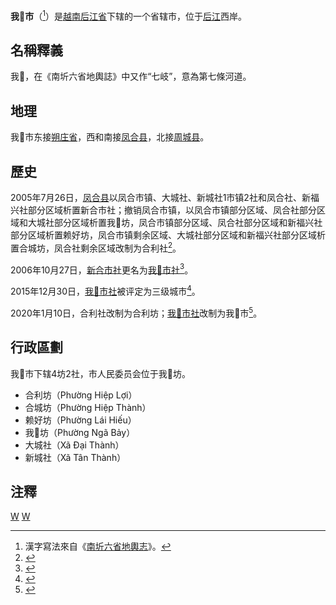 {{全局僻字|𠤩|左“罷”右“匕”}}
{{Infobox Settlement
|name                   = 我𠤩市
|settlement_type        = 省辖市
|official_name          = 
|other_name             = 
|native_name            = {{lang|vi|Thành phố Ngã Bảy}}
|nickname               = 
|motto                  = 
|image_skyline          = Ngã Bảy Hậu Giang.jpg
|imagesize              = 
|image_caption          = 
|image_flag             = 
|flag_size              = 
|image_seal             = 
|seal_size              = 
|image_shield           = 
|shield_size            = 
|image_blank_emblem     = 
|blank_emblem_size      = 
|image_map              = {{Infobox mapframe|frame-width=250|zoom=10}}
|mapsize                = 
|map_caption            = 
|image_map1             = 
|mapsize1               = 
|map_caption1           = 
|pushpin_map            = Vietnam
|pushpin_label_position = bottom
|pushpin_map_caption    = 
|pushpin_map1           = 
|pushpin_label_position1= 
|pushpin_map_caption1   = 
|subdivision_type       = 国家
|subdivision_name       = {{flag|Vietnam}}
|subdivision_type1      = [[越南行政区划|省]]
|subdivision_name1      = [[后江省|后江省]]
|subdivision_type2      = 行政区划
|subdivision_name2      = 4坊2社
|subdivision_type3      = 
|subdivision_name3      = 
|seat_type              = 
|seat                   = 
|government_type        = 
|leader_title           = 
|leader_name            = 
|leader_title1          = 
|leader_name1           = 
|established_title      = 
|established_date       = 
|area_magnitude         = 
|unit_pref              = 
|area_footnotes         = 
|area_total_km2         = 78.07
|area_land_km2          = 
|area_water_km2         = 
|area_water_percent     = 
|area_urban_km2         = 
|area_metro_km2         = 
|population_as_of       = 2019年
|population_footnotes   = 
|population_note        = 
|population_total       = 101192
|population_density_km2 = auto
|population_metro             = 
|population_density_metro_km2 = 
|population_urban             = 
|population_density_urban_km2 = 
|timezone               = [[越南标准时间|越南标准时间]]
|utc_offset             = +7
|elevation_footnotes    = 
|elevation_m            = 
|coor_type              = 
|coordinates            = 
|postal_code_type       = 
|postal_code            = 
|area_code              = 
|website                = [http://ngabay.haugiang.gov.vn 我𠤩市电子信息门户网站]
|footnotes              = 
}}
'''我𠤩市'''（{{vie|v=Thành phố Ngã Bảy|hn=城庯我𠤩}}<ref>漢字寫法來自《[[南圻六省地輿志|南圻六省地輿志]]》。</ref>）是[[越南|越南]][[后江省|后江省]]下辖的一个省辖市，位于[[后江|后江]]西岸。

==名稱釋義==
我𠤩，在《南圻六省地輿誌》中又作“七岐”，意為第七條河道。

==地理==
我𠤩市东接[[朔庄省|朔庄省]]，西和南接[[凤合县|凤合县]]，北接[[周城县_(后江省)|周城县]]。

==歷史==
2005年7月26日，[[凤合县|凤合县]]以凤合市镇、大城社、新城社1市镇2社和凤合社、新福兴社部分区域析置新合市社；撤销凤合市镇，以凤合市镇部分区域、凤合社部分区域和大城社部分区域析置我𠤩坊，凤合市镇部分区域、凤合社部分区域和新福兴社部分区域析置赖好坊，凤合市镇剩余区域、大城社部分区域和新福兴社部分区域析置合城坊，凤合社剩余区域改制为合利社<ref>{{Cite web |url=https://thuvienphapluat.vn/van-ban/Bat-dong-san/Nghi-dinh-98-2005-ND-CP-thanh-lap-thi-xa-Tan-Hiep-tinh-Hau-Giang-thanh-lap-phuong-xa-thuoc-Tan-Hiep-2569.aspx |title=Nghị định 98/2005/NĐ-CP về việc thành lập thị xã Tân Hiệp, tỉnh Hậu Giang, thành lập phường, xã thuộc thị xã Tân Hiệp |access-date=2020-02-06 |archive-date=2021-12-15 |archive-url=https://web.archive.org/web/20211215093637/https://thuvienphapluat.vn/van-ban/Bat-dong-san/Nghi-dinh-98-2005-ND-CP-thanh-lap-thi-xa-Tan-Hiep-tinh-Hau-Giang-thanh-lap-phuong-xa-thuoc-Tan-Hiep-2569.aspx |dead-url=no }}</ref>。

2006年10月27日，[[新合市社|新合市社]]更名为[[我𠤩市社|我𠤩市社]]<ref>{{Cite web |url=https://thuvienphapluat.vn/van-ban/Bat-dong-san/Nghi-dinh-124-2006-ND-CP-dieu-chinh-dia-gioi-hanh-chinh-thanh-lap-xa-thi-tran-thuoc-thi-xa-Vi-Thanh-huyen-Long-My-doi-ten-Tan-Hiep-Nga-Bay-Hau-Giang-14846.aspx |title=Nghị định 124/2006/NĐ-CP về việc điều chỉnh địa giới hành chính, thành lập xã, thị trấn thuộc thị xã Vị Thanh, huyện Long Mỹ; đổi tên thị xã Tân Hiệp thành thị xã Ngã Bảy, tỉnh Hậu Giang |access-date=2020-02-06 |archive-date=2021-12-15 |archive-url=https://web.archive.org/web/20211215093657/https://thuvienphapluat.vn/van-ban/Bat-dong-san/Nghi-dinh-124-2006-ND-CP-dieu-chinh-dia-gioi-hanh-chinh-thanh-lap-xa-thi-tran-thuoc-thi-xa-Vi-Thanh-huyen-Long-My-doi-ten-Tan-Hiep-Nga-Bay-Hau-Giang-14846.aspx |dead-url=no }}</ref>。

2015年12月30日，[[我𠤩市社|我𠤩市社]]被评定为三级城市<ref>{{Cite web |url=https://thuvienphapluat.vn/van-ban/Xay-dung-Do-thi/Quyet-dinh-1589-QD-BXD-2015-cong-nhan-thi-xa-Nga-Bay-la-do-thi-loai-III-truc-thuoc-tinh-Hau-Giang-359102.aspx |title=Quyết định 1589/QĐ-BXD năm 2015 về công nhận thị xã Ngã Bảy là đô thị loại III trực thuộc tỉnh Hậu Giang do Bộ Xây dựng ban hành |access-date=2020-02-06 |archive-date=2019-08-10 |archive-url=https://web.archive.org/web/20190810031613/https://thuvienphapluat.vn/van-ban/Xay-dung-Do-thi/Quyet-dinh-1589-QD-BXD-2015-cong-nhan-thi-xa-Nga-Bay-la-do-thi-loai-III-truc-thuoc-tinh-Hau-Giang-359102.aspx |dead-url=no }}</ref>。

2020年1月10日，合利社改制为合利坊；[[我𠤩市社|我𠤩市社]]改制为我𠤩市<ref>{{Cite web |url=http://vanban.chinhphu.vn/portal/page/portal/chinhphu/hethongvanban?mode=detail&document_id=199020 |title=Nghị quyết số 869/NQ-UBTVQH14 của ỦY BAN THƯỜNG VỤ QUỐC HỘI : Về việc sắp xếp các đơn vị hành chính cấp huyện, cấp xã thuộc tỉnh Hậu Giang |access-date=2020-02-06 |archive-date=2020-12-18 |archive-url=https://web.archive.org/web/20201218025628/http://vanban.chinhphu.vn/portal/page/portal/chinhphu/hethongvanban?mode=detail&document_id=199020 |dead-url=no }}</ref>。

==行政區劃==
我𠤩市下辖4坊2社，市人民委员会位于我𠤩坊。
*合利坊（Phường Hiệp Lợi）
*合城坊（Phường Hiệp Thành）
*赖好坊（Phường Lái Hiếu）
*我𠤩坊（Phường Ngã Bảy）
*大城社（Xã Đại Thành）
*新城社（Xã Tân Thành）

==注釋==
{{reflist}}

{{后江省行政区划}}
{{越南九龙江三角洲之县市镇区域划分}}

[[Category:越南城市|W]]
[[Category:后江省|W]]